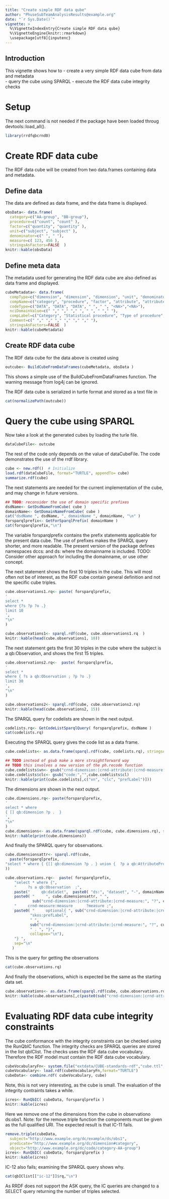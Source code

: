 ```yaml
---
title: "Create simple RDF data qube"
author: "PhuseSubTeamAnalysisResults@example.org"
date: "`r Sys.Date()`"
vignette: >
  %\VignetteIndexEntry{Create simple RDF data qube}
  %\VignetteEngine{knitr::rmarkdown}
  \usepackage[utf8]{inputenc}
---
```


## Introduction
This vignette shows how to 
- create a very simple RDF data cube from data and metadata  
- query the cube using SPARQL
- execute the RDF data cube integrity checks

# Setup

The next command is not needed if the package have been loaded throug devtools::load_all().
```r
library(rrdfqbcrnd0)
```

# Create RDF data cube
The RDF data cube will be created from two data.frames containing data and metadata.

## Define data
The data are defined as data frame, and the data frame is displayed.
```r
obsData<- data.frame(
  category=c("AA-group", "BB-group"),
  procedure=c("count", "count" ),
  factor=c("quantity", "quantity" ),
  unit=c("subject", "subject" ),
  denominator=c(" ", " "),
  measure=c( 123, 456 ),
  stringsAsFactors=FALSE  )
knitr::kable(obsData)
```

## Define meta data
The metadata used for generating the RDF data cube are also defined as data frame and displayed.
```r
cubeMetadata<- data.frame(
  compType=c("dimension", "dimension", "dimension", "unit", "denominator", "measure", "metadata"),
  compName=c("category", "procedure", "factor", "attribute", "attribute", "measure", "domainName"),
  codeType=c("DATA", "DATA", "DATA", " ", " ", "<NA>","<NA>"),
  nciDomainValue=c(" "," "," "," ", " ", " "," "),
  compLabel=c("Category", "Statistical procedure", "Type of procedure", "Result", "Unit", "Denominator", "EXAMPLE"),
  Comment=c(" "," "," "," "," "," "," "),
  stringsAsFactors=FALSE  )
knitr::kable(cubeMetadata)
```

## Create RDF data cube

The RDF data cube for the data above is created using
```r
outcube<- BuildCubeFromDataFrames(cubeMetadata, obsData )
```
This shows a simple use of the BuildCubeFromDataFrames function. 
The warning message from log4j can be ignored.

The RDF data cube is serialized in turtle format and stored as a text file in
```r
cat(normalizePath(outcube))
```

# Query the cube using SPARQL

Now take a look at the generated cubes by loading the turle file.


```r
dataCubeFile<- outcube
```

The rest of the code only depends on the value of dataCubeFile.
The code demonstrates the use of the rrdf library.

```r
cube <- new.rdf()  # Initialize
load.rdf(dataCubeFile, format="TURTLE", appendTo= cube)
summarize.rdf(cube)
```

The next statements are needed for the current implementation of the cube, and may change in future versions.
```r
## TODO: reconsider the use of domain specific prefixes
dsdName<- GetDsdNameFromCube( cube )
domainName<- GetDomainNameFromCube( cube )
cat("dsdName ", dsdName, ", domainName ", domainName, "\n" )
forsparqlprefix<- GetForSparqlPrefix( domainName )
cat(forsparqlprefix,"\n")
```

The variable forsparqlprefix contains the prefix statements applicable
for the present data cube. The use of prefixes makes the SPARQL query
shorter, and more readable. The present version of the package defines
namespaces dccs: and ds: where the domainname is included.
TODO: Consider other approach for including the domainname, or use other concept.

The next statement shows the first 10 triples in the cube. This will
most often not be of interest, as the RDF cube contain general
definition and not the specific cube triples.

```r

cube.observations1.rq<- paste( forsparqlprefix,
'
select *
where {?s ?p ?o .}
limit 10
',
"\n"
)

cube.observations1<- sparql.rdf(cube, cube.observations1.rq  )
knitr::kable(head(cube.observations1, 10))
```

The next statement gets the first 30 triples in the cube where 
the subject is a qb:Observation, and shows the first 15 triples.
```r

cube.observations2.rq<-  paste( forsparqlprefix,
'
select *
where { ?s a qb:Observation ; ?p ?o .}
limit 30
',
"\n"                               
)

cube.observations2<- sparql.rdf(cube, cube.observations2.rq)
knitr::kable(head(cube.observations2, 15))

```

The SPARQL query for codelists are shown in the next output.
```r
codelists.rq<- GetCodeListSparqlQuery( forsparqlprefix, dsdName )
cat(codelists.rq)
```

Executing the SPARQL query gives the code list as a data frame.
```r
cube.codelists<- as.data.frame(sparql.rdf(cube, codelists.rq), stringsAsFactors=FALSE)

## TODO instead of gsub make a more straightforward way
## TODO this involves a new version of the ph.recode function
cube.codelists$vn<- gsub("crnd-dimension:|crnd-attribute:|crnd-measure:","",cube.codelists$p)
cube.codelists$clc<- gsub("code:","",cube.codelists$cl)
knitr::kable(print(cube.codelists[,c("vn", "clc", "prefLabel")]))

```

The dimensions are shown in the next output.
```r

cube.dimensions.rq<- paste(forsparqlprefix,
'
select * where
{ [] qb:dimension ?p .  }
',
"\n"
)
cube.dimensions<- as.data.frame(sparql.rdf(cube, cube.dimensions.rq), stringsAsFactors=FALSE)
knitr::kable(print(cube.dimensions))

```

And finally the SPARQL query for observations.
```r

cube.dimensionsattr<- sparql.rdf(cube,
  paste(forsparqlprefix,
"select * where { {[] qb:dimension ?p . } union {  ?p a qb:AttributeProperty . } }"
))

cube.observations.rq<-  paste( forsparqlprefix,
    "select * where {",
    "     ?s a qb:Observation  ;",
    paste("     qb:dataSet",  paste0( "ds:", "dataset", "-", domainName), " ;", sep=" ", collapse="\n"), 
    paste0( "     ", cube.dimensionsattr, " ", 
            sub("crnd-dimension:|crnd-attribute:|crnd-measure:", "?", cube.dimensionsattr), ";", collapse="\n"),
    "     crnd-measure:measure      ?measure ;",
    paste0( "     optional{ ", sub("crnd-dimension:|crnd-attribute:|crnd-measure:", "?", cube.dimensionsattr), " ",
           "skos:prefLabel",
           " ",
           sub("crnd-dimension:|crnd-attribute:|crnd-measure:", "?", cube.dimensionsattr), "value" ,
           " . ", "}",
           collapse="\n"),
    "} ",
    sep="\n"
   )

```

This is the query for getting the observations
```r
cat(cube.observations.rq)
```

And finally the observations, which is expected be the same as the starting data set.
```r
cube.observations<- as.data.frame(sparql.rdf(cube, cube.observations.rq ), stringsAsFactors=FALSE)
knitr::kable(cube.observations[,c(paste0(sub("crnd-dimension:|crnd-attribute:|crnd-measure:", "", cube.dimensionsattr), "value"),"measure")])
```

# Evaluating RDF data cube integrity constraints 

The cube conformance with the integrity constraints can be checked
using the RunQbIC function. The integrity checks are SPARQL queries
are stored in the list qbIClist.  The checks uses the RDF data cube
vocabulary. Therefore the RDF model must contain the RDF data cube
vocabulary.

```r
cubeVocabularyFn<- system.file("extdata/CUBE-standards-rdf","cube.ttl", package="rrdfqbcrnd0")
cubeVocabulary<- load.rdf(cubeVocabularyFn,format="TURTLE")
cubeData<- combine.rdf( cubeVocabulary, cube)
```

Note, this is not very interesting, as the cube is small.
The evaluation of the integrity contraints takes a while.
```r
icres<- RunQbIC( cubeData, forsparqlprefix )
knitr::kable(icres)
```

Here we remove one of the dimensions from the cube in observationo
ds:obs1. Note: for the remove.triple function the components must be
given as the full qualified URI. The expected result is that IC-11
fails.

```r
remove.triple(cubeData,
  subject="http://www.example.org/dc/example/ds/obs1",
  predicate="http://www.example.org/dc/dimension#category",
  object="http://www.example.org/dc/code/category-AA-group")
icres<- RunQbIC( cubeData, forsparqlprefix )
knitr::kable(icres)
```        

IC-12 also fails; examining the SPARQL query shows why.

```r
cat(qbIClist[["ic-12"]]$rq,"\n")
```

As RRDF does not support the ASK query, the IC queries are changed 
to a SELECT query returning the number of triples selected.

